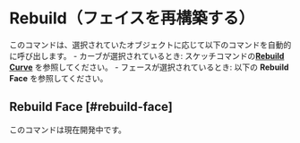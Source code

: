 
# Rebuild（フェイスを再構築する）

<Reference shortcut="" command="Rebuild" button="Right of Command Bar" />

このコマンドは、選択されていたオブジェクトに応じて以下のコマンドを自動的に呼び出します。
    - カーブが選択されているとき: スケッチコマンドの[**Rebuild Curve**](../sketch/rebuild#rebuild-curve) を参照してください。
    - フェースが選択されているとき: 以下の **Rebuild Face** を参照してください。

## Rebuild Face [#rebuild-face]

このコマンドは現在開発中です。